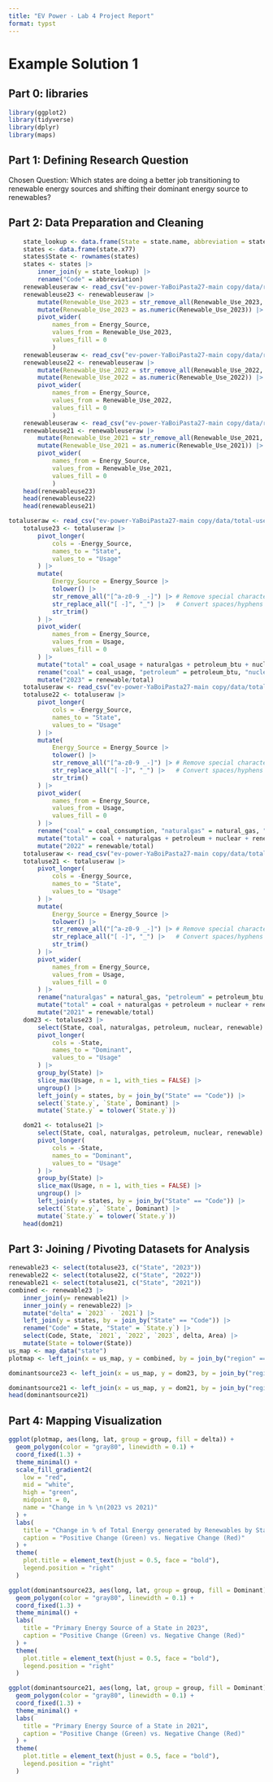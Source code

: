 ```yaml
---
title: "EV Power - Lab 4 Project Report"
format: typst
---
```


# Example Solution 1

## **Part 0: libraries**

```r
library(ggplot2)
library(tidyverse)
library(dplyr)
library(maps)
```

## **Part 1:** **Defining Research Question**

Chosen Question: Which states are doing a better job transitioning to renewable energy sources and shifting their dominant energy source to renewables?

## **Part 2: Data Preparation and Cleaning**

```r
    state_lookup <- data.frame(State = state.name, abbreviation = state.abb)
    states <- data.frame(state.x77)
    states$State <- rownames(states)
    states <- states |>
        inner_join(y = state_lookup) |>
        rename("Code" = abbreviation)
    renewableuseraw <- read_csv("ev-power-YaBoiPasta27-main copy/data/renew-use-2023.csv")
    renewableuse23 <- renewableuseraw |>
        mutate(Renewable_Use_2023 = str_remove_all(Renewable_Use_2023, pattern = "[^0-9.]"))|>
        mutate(Renewable_Use_2023 = as.numeric(Renewable_Use_2023)) |>
        pivot_wider(
            names_from = Energy_Source,
            values_from = Renewable_Use_2023,
            values_fill = 0
            )
    renewableuseraw <- read_csv("ev-power-YaBoiPasta27-main copy/data/renew-use-2022.csv")
    renewableuse22 <- renewableuseraw |>
        mutate(Renewable_Use_2022 = str_remove_all(Renewable_Use_2022, pattern = "[^0-9.]")) |>
        mutate(Renewable_Use_2022 = as.numeric(Renewable_Use_2022)) |>
        pivot_wider(
            names_from = Energy_Source,
            values_from = Renewable_Use_2022,
            values_fill = 0
            )
    renewableuseraw <- read_csv("ev-power-YaBoiPasta27-main copy/data/renew-use-2021.csv")
    renewableuse21 <- renewableuseraw |>
        mutate(Renewable_Use_2021 = str_remove_all(Renewable_Use_2021, pattern = "[^0-9.]")) |>
        mutate(Renewable_Use_2021 = as.numeric(Renewable_Use_2021)) |>
        pivot_wider(
            names_from = Energy_Source,
            values_from = Renewable_Use_2021,
            values_fill = 0
            )
    head(renewableuse23)
    head(renewableuse22)
    head(renewableuse21)
```

```r
totaluseraw <- read_csv("ev-power-YaBoiPasta27-main copy/data/total-use-2023.csv")
    totaluse23 <- totaluseraw |>
        pivot_longer(
            cols = -Energy_Source,
            names_to = "State",
            values_to = "Usage"
        ) |>
        mutate(
            Energy_Source = Energy_Source |>
            tolower() |>
            str_remove_all("[^a-z0-9 _-]") |> # Remove special characters
            str_replace_all("[ -]", "_") |>   # Convert spaces/hyphens to snake_case
            str_trim()
        ) |>
        pivot_wider(
            names_from = Energy_Source,
            values_from = Usage,
            values_fill = 0
        ) |>
        mutate("total" = coal_usage + naturalgas + petroleum_btu + nuclear_energy_ + total_renewable_energy) |>
        rename("coal" = coal_usage, "petroleum" = petroleum_btu, "nuclear" = nuclear_energy_, "renewable" = total_renewable_energy) |>
        mutate("2023" = renewable/total)
    totaluseraw <- read_csv("ev-power-YaBoiPasta27-main copy/data/total-use-2022.csv")
    totaluse22 <- totaluseraw |>
        pivot_longer(
            cols = -Energy_Source,
            names_to = "State",
            values_to = "Usage"
        ) |>
        mutate(
            Energy_Source = Energy_Source |>
            tolower() |>
            str_remove_all("[^a-z0-9 _-]") |> # Remove special characters
            str_replace_all("[ -]", "_") |>   # Convert spaces/hyphens to snake_case
            str_trim()
        ) |>
        pivot_wider(
            names_from = Energy_Source,
            values_from = Usage,
            values_fill = 0
        ) |>
        rename("coal" = coal_consumption, "naturalgas" = natural_gas, "petroleum" = petroleum_btu, "nuclear" = nuclear_energy, "renewable" = total_renewables) |>
        mutate("total" = coal + naturalgas + petroleum + nuclear + renewable) |>
        mutate("2022" = renewable/total)
    totaluseraw <- read_csv("ev-power-YaBoiPasta27-main copy/data/total-use-2021.csv")
    totaluse21 <- totaluseraw |>
        pivot_longer(
            cols = -Energy_Source,
            names_to = "State",
            values_to = "Usage"
        ) |>
        mutate(
            Energy_Source = Energy_Source |>
            tolower() |>
            str_remove_all("[^a-z0-9 _-]") |> # Remove special characters
            str_replace_all("[ -]", "_") |>   # Convert spaces/hyphens to snake_case
            str_trim()
        ) |>
        pivot_wider(
            names_from = Energy_Source,
            values_from = Usage,
            values_fill = 0
        ) |>
        rename("naturalgas" = natural_gas, "petroleum" = petroleum_btu, "renewable" = total_renewable_energy) |>
        mutate("total" = coal + naturalgas + petroleum + nuclear + renewable) |>
        mutate("2021" = renewable/total)
    dom23 <- totaluse23 |>
        select(State, coal, naturalgas, petroleum, nuclear, renewable) |>
        pivot_longer(
            cols = -State, 
            names_to = "Dominant",
            values_to = "Usage"
        ) |>
        group_by(State) |>
        slice_max(Usage, n = 1, with_ties = FALSE) |>
        ungroup() |>
        left_join(y = states, by = join_by("State" == "Code")) |>
        select(`State.y`, `State`, Dominant) |>
        mutate(`State.y` = tolower(`State.y`))

    dom21 <- totaluse21 |>
        select(State, coal, naturalgas, petroleum, nuclear, renewable) |>
        pivot_longer(
            cols = -State, 
            names_to = "Dominant",
            values_to = "Usage"
        ) |>
        group_by(State) |>
        slice_max(Usage, n = 1, with_ties = FALSE) |>
        ungroup() |>
        left_join(y = states, by = join_by("State" == "Code")) |>
        select(`State.y`, `State`, Dominant) |>
        mutate(`State.y` = tolower(`State.y`))
    head(dom21)
```
## **Part 3: Joining / Pivoting Datasets for Analysis**
```r
renewable23 <- select(totaluse23, c("State", "2023"))
renewable22 <- select(totaluse22, c("State", "2022"))
renewable21 <- select(totaluse21, c("State", "2021"))
combined <- renewable23 |>
    inner_join(y= renewable21) |>
    inner_join(y = renewable22) |>
    mutate("delta" = `2023` - `2021`) |>
    left_join(y = states, by = join_by("State" == "Code")) |>
    rename("Code" = State, "State" = `State.y`) |>
    select(Code, State, `2021`, `2022`, `2023`, delta, Area) |>
    mutate(State = tolower(State))
us_map <- map_data("state")
plotmap <- left_join(x = us_map, y = combined, by = join_by("region" == "State"))

dominantsource23 <- left_join(x = us_map, y = dom23, by = join_by("region" == "State.y"))

dominantsource21 <- left_join(x = us_map, y = dom21, by = join_by("region" == "State.y"))
head(dominantsource21)
```

## **Part 4: Mapping Visualization**

```r
ggplot(plotmap, aes(long, lat, group = group, fill = delta)) +
  geom_polygon(color = "gray80", linewidth = 0.1) +
  coord_fixed(1.3) +
  theme_minimal() +
  scale_fill_gradient2(
    low = "red",
    mid = "white",
    high = "green",
    midpoint = 0,
    name = "Change in % \n(2023 vs 2021)"
  ) +
  labs(
    title = "Change in % of Total Energy generated by Renewables by State",
    caption = "Positive Change (Green) vs. Negative Change (Red)"
  ) +
  theme(
    plot.title = element_text(hjust = 0.5, face = "bold"),
    legend.position = "right"
  )
```

```r
ggplot(dominantsource23, aes(long, lat, group = group, fill = Dominant)) +
  geom_polygon(color = "gray80", linewidth = 0.1) +
  coord_fixed(1.3) +
  theme_minimal() +
  labs(
    title = "Primary Energy Source of a State in 2023",
    caption = "Positive Change (Green) vs. Negative Change (Red)"
  ) +
  theme(
    plot.title = element_text(hjust = 0.5, face = "bold"),
    legend.position = "right"
  )
```
```r
ggplot(dominantsource21, aes(long, lat, group = group, fill = Dominant)) +
  geom_polygon(color = "gray80", linewidth = 0.1) +
  coord_fixed(1.3) +
  theme_minimal() +
  labs(
    title = "Primary Energy Source of a State in 2021",
    caption = "Positive Change (Green) vs. Negative Change (Red)"
  ) +
  theme(
    plot.title = element_text(hjust = 0.5, face = "bold"),
    legend.position = "right"
  )
```
